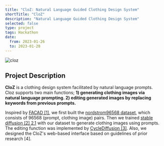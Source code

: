 ```yaml
---
title: "CloZ: Natural Language Guided Clothing Design System"
shortTitle: "CloZ"
description: "Natural Language Guided Clothing Design System"
selected: false
type: project
tags: Hackathon
date:
  from: 2023-01-26
  to: 2023-01-28
---
```


![cloz](/assets/cloz.png)

## Project Description

**CloZ** is a clothing design system facilitated by natural language prompts. Cloz supports two main functions; **1) generating clothing images via natural language prompting. 2) editing generated images by replacing keywords from previous prompts.**

Inspired by [FACAD [1]](https://github.com/xuewyang/Fashion_Captioning), we first built the [nordstrom96568 dataset](https://huggingface.co/datasets/jasonchoi3/nordstrom96568), which consists of 96568 (prompt, clothing image) pairs. Then we trained [stable diffusion [2] 2.1](https://github.com/Stability-AI/stablediffusion) with our dataset to generate clothing images using prompts. The editing function was implemented by [CycleDiffusion [3]](https://github.com/ChenWu98/cycle-diffusion). Also, we designed the CloZ's web-based interface based on guidelines of prior research [4].
